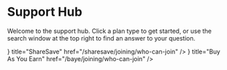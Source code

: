 # Support Hub
 
Welcome to the support hub. Click a plan type to get started, or use the search window at the top right to find an answer to your question.

 
<Cards>
  <Card icon={<CurrencyPoundIcon />} title="ShareSave" href="/sharesave/joining/who-can-join" />
  <Card icon={<CreditCardIcon />} title="Buy As You Earn" href="/baye/joining/who-can-join" />
</Cards>